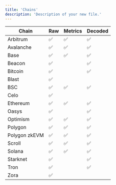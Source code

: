 ```yaml
---
title: 'Chains'
description: 'Description of your new file.'
---
```



|Chain              | Raw | Metrics | Decoded | 
|-------------------|-----|---------|---------|
| Arbitrum          | ✅  | ✅      | ✅       |
| Avalanche         | ✅  | ✅      | ✅       |
| Base              | ✅  | ✅      | ✅       |
| Beacon            | ✅  |       | ✅       |
| Bitcoin           | ✅  |       | ✅       |
| Blast             | ✅  |       |        |
| BSC               | ✅  | ✅      | ✅       |
| Celo              | ✅  |       |         |
| Ethereum          | ✅  | ✅      | ✅       |
| Oasys             | ✅  |       | ✅       |
| Optimism          | ✅  | ✅      | ✅       |
| Polygon           | ✅  | ✅      | ✅       |
| Polygon zkEVM     | ✅  | ✅      | ✅       |
| Scroll            | ✅  | ✅      | ✅       |
| Solana            | ✅  | ✅      | ✅       |
| Starknet          | ✅  |       | ✅       |
| Tron              | ✅  |       | ✅       |
| Zora              | ✅  |       |        |